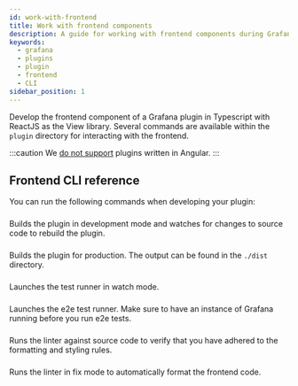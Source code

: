 ```yaml
---
id: work-with-frontend
title: Work with frontend components
description: A guide for working with frontend components during Grafana plugin development.
keywords:
  - grafana
  - plugins
  - plugin
  - frontend
  - CLI
sidebar_position: 1
---
```


Develop the frontend component of a Grafana plugin in Typescript with ReactJS as the View library. Several commands are available within the `plugin` directory for interacting with the frontend.

:::caution
We [do not support](https://grafana.com/docs/grafana/latest/developers/angular_deprecation/) plugins written in Angular.
:::

## Frontend CLI reference

You can run the following commands when developing your plugin:

### <SyncCommand cmd="run dev" />

Builds the plugin in development mode and watches for changes to source code to rebuild the plugin.

### <SyncCommand cmd="run build" />

Builds the plugin for production. The output can be found in the `./dist` directory.

### <SyncCommand cmd="run test" />

Launches the test runner in watch mode.

### <SyncCommand cmd="run e2e" />

Launches the e2e test runner. Make sure to have an instance of Grafana running before you run e2e tests.

### <SyncCommand cmd="run lint" />

Runs the linter against source code to verify that you have adhered to the formatting and styling rules.

### <SyncCommand cmd="run lint:fix" />

Runs the linter in fix mode to automatically format the frontend code.
